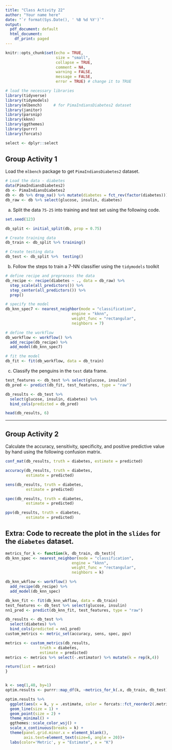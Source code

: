 ```yaml
---
title: "Class Activity 22"
author: "Your name here"
date: "`r format(Sys.Date(), ' %B %d %Y')`"
output:
  pdf_document: default
  html_document:
    df_print: paged
---
```


```r
knitr::opts_chunk$set(echo = TRUE, 
                      size = "small", 
                      collapse = TRUE, 
                      comment = NA, 
                      warning = FALSE, 
                      message = FALSE,
                      error = TRUE) # change it to TRUE

# load the necessary libraries
library(tidyverse) 
library(tidymodels)
library(mlbench)     # for PimaIndiansDiabetes2 dataset
library(janitor)
library(parsnip)
library(kknn)
library(ggthemes)
library(purrr)
library(forcats)

select <- dplyr::select
```


\vspace*{1in}


## Group Activity 1

Load the `mlbench` package to get `PimaIndiansDiabetes2` dataset.

```r
# Load the data - diabetes
data(PimaIndiansDiabetes2)
db <- PimaIndiansDiabetes2
db <- db %>% drop_na() %>% mutate(diabetes = fct_rev(factor(diabetes))) 
db_raw <- db %>% select(glucose, insulin, diabetes)

```


a. Split the data `75-25` into training and test set using the following code. 

```r
set.seed(123)

db_split <- initial_split(db, prop = 0.75)

# Create training data
db_train <- db_split %>% training()

# Create testing data
db_test <- db_split %>%  testing()
```
  
  
b. Follow the steps to train a 7-NN classifier using the `tidymodels` toolkit 
    

```r
# define recipe and preprocess the data
db_recipe <- recipe(diabetes ~ ., data = db_raw) %>%
  step_scale(all_predictors()) %>%
  step_center(all_predictors()) %>%
  prep()
```
    

```r
# specify the model
db_knn_spec7 <- nearest_neighbor(mode = "classification",
                             engine = "kknn",
                             weight_func = "rectangular",
                             neighbors = 7)
```


```r
# define the workflow
db_workflow <- workflow() %>% 
  add_recipe(db_recipe) %>%
  add_model(db_knn_spec7)
```


```r
# fit the model
db_fit <- fit(db_workflow, data = db_train)
```
    
    
c. Classify the penguins in the `test` data frame. 

```r
test_features <- db_test %>% select(glucose, insulin) 
db_pred <- predict(db_fit, test_features, type = "raw")

db_results <- db_test %>% 
  select(glucose, insulin, diabetes) %>% 
  bind_cols(predicted = db_pred)

head(db_results, 6)
```


-----------------------------------------------------------------------------------------------

## Group Activity 2

Calculate the accuracy, sensitivity, specificity, and positive predictive value by hand using the following confusion matrix.

```r
conf_mat(db_results, truth = diabetes, estimate = predicted)
```


```r
accuracy(db_results, truth = diabetes,
         estimate = predicted)

sens(db_results, truth = diabetes,
         estimate = predicted)

spec(db_results, truth = diabetes,
         estimate = predicted)

ppv(db_results, truth = diabetes,
         estimate = predicted)
```


## Extra: Code to recreate the plot in the `slides` for the `diabetes` dataset.


```r
metrics_for_k <- function(k, db_train, db_test){
db_knn_spec <- nearest_neighbor(mode = "classification",
                             engine = "kknn",
                             weight_func = "rectangular",
                             neighbors = k)

db_knn_wkflow <- workflow() %>%
  add_recipe(db_recipe) %>%
  add_model(db_knn_spec)

db_knn_fit <- fit(db_knn_wkflow, data = db_train)
test_features <- db_test %>% select(glucose, insulin)
nn1_pred <- predict(db_knn_fit, test_features, type = "raw")

db_results <- db_test %>% 
  select(diabetes) %>% 
  bind_cols(predicted = nn1_pred)
custom_metrics <- metric_set(accuracy, sens, spec, ppv)

metrics <- custom_metrics(db_results,
               truth = diabetes,
               estimate = predicted) 
metrics <- metrics %>% select(-.estimator) %>% mutate(k = rep(k,4))

return(list = metrics)
}


k <- seq(1,40, by=1)
optim.results <- purrr::map_df(k, ~metrics_for_k(.x, db_train, db_test)) 

optim.results %>%
  ggplot(aes(x = k, y = .estimate, color = forcats::fct_reorder2(.metric, k, .estimate ))) +
  geom_line(size = 1) +
  geom_point(size = 2) +
  theme_minimal() +
  ggthemes::scale_color_wsj() + 
  scale_x_continuous(breaks = k) +
  theme(panel.grid.minor.x = element_blank(),
        axis.text=element_text(size=6, angle = 20))+
  labs(color='Metric', y = "Estimate", x = "K") 
```


